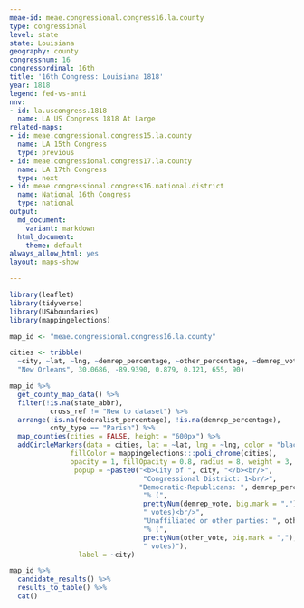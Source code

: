 ```yaml
---
meae-id: meae.congressional.congress16.la.county
type: congressional
level: state
state: Louisiana
geography: county
congressnum: 16
congressordinal: 16th
title: '16th Congress: Louisiana 1818'
year: 1818
legend: fed-vs-anti
nnv:
- id: la.uscongress.1818
  name: LA US Congress 1818 At Large
related-maps:
- id: meae.congressional.congress15.la.county
  name: LA 15th Congress
  type: previous
- id: meae.congressional.congress17.la.county
  name: LA 17th Congress
  type: next
- id: meae.congressional.congress16.national.district
  name: National 16th Congress
  type: national
output:
  md_document:
    variant: markdown
  html_document:
    theme: default
always_allow_html: yes
layout: maps-show

---
```


```r
library(leaflet)
library(tidyverse)
library(USAboundaries)
library(mappingelections)

map_id <- "meae.congressional.congress16.la.county"

cities <- tribble(
  ~city, ~lat, ~lng, ~demrep_percentage, ~other_percentage, ~demrep_vote, ~other_vote,
  "New Orleans", 30.0686, -89.9390, 0.879, 0.121, 655, 90)
```

<div class="map">

```r
map_id %>%
  get_county_map_data() %>%
  filter(!is.na(state_abbr),
          cross_ref != "New to dataset") %>%
  arrange(!is.na(federalist_percentage), !is.na(demrep_percentage), 
          cnty_type == "Parish") %>% 
  map_counties(cities = FALSE, height = "600px") %>% 
  addCircleMarkers(data = cities, lat = ~lat, lng = ~lng, color = "black",
               fillColor = mappingelections:::poli_chrome(cities),
               opacity = 1, fillOpacity = 0.8, radius = 8, weight = 3,
                popup = ~paste0("<b>City of ", city, "</b><br/>",
                                 "Congressional District: 1<br/>",
                                "Democratic-Republicans: ", demrep_percentage * 100,
                                 "% (", 
                                 prettyNum(demrep_vote, big.mark = ","),
                                 " votes)<br/>",
                                 "Unaffiliated or other parties: ", other_percentage * 100,
                                 "% (", 
                                 prettyNum(other_vote, big.mark = ","), 
                                 " votes)"),
                 label = ~city)
```

</div>

<div class="results-table">

```r
map_id %>%
  candidate_results() %>%
  results_to_table() %>%
  cat()
```

</div>
